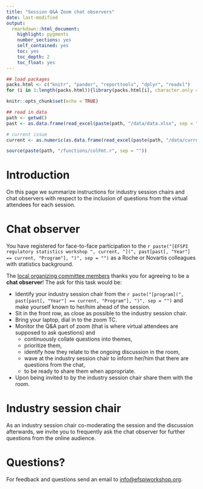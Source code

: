 ```yaml
---
title: "Session Q&A Zoom chat observers"
date: last-modified
output: 
  rmarkdown::html_document:
    highlight: pygments
    number_sections: yes
    self_contained: yes
    toc: yes
    toc_depth: 2
    toc_float: yes
---
```


```r
## load packages
packs.html <- c("knitr", "pander", "reporttools", "dplyr", "readxl")
for (i in 1:length(packs.html)){library(packs.html[i], character.only = TRUE)}

knitr::opts_chunk$set(echo = TRUE)

## read in data
path <- getwd()
past <- as.data.frame(read_excel(paste(path, "/data/data.xlsx", sep = ""), col_types = NULL))

# current issue
current <- as.numeric(as.data.frame(read_excel(paste(path, "/data/currentyear.xlsx", sep = ""), col_types = NULL)))

source(paste(path, "/functions/colFmt.r", sep = ""))
```

# Introduction

On this page we summarize instructions for industry session chairs and chat observers with respect to the inclusion of questions from the virtual attendees for each session.

# Chat observer

You have registered for face-to-face participation to the `r paste("[EFSPI regulatory statistics workshop ", current, "](", past[past[, "Year"] == current, "Program"], ")", sep = "")` as a Roche or Novartis colleagues with statistics background. 

The [local organizing committee members](local.html) thanks you for agreeing to be a **chat observer**! The ask for this task would be:

- Identify your industry session chair from the `r paste("[program](", past[past[, "Year"] == current, "Program"], ")", sep = "")` and make yourself known to her/him ahead of the session.
- Sit in the front row, as close as possible to the industry session chair.
- Bring your laptop, dial in to the zoom TC.
- Monitor the Q&A part of zoom (that is where virtual attendees are supposed to ask questions) and 
  - continuously collate questions into themes, 
  - prioritize them, 
  - identify how they relate to the ongoing discussion in the room, 
  - wave at the industry session chair to inform her/him that there are questions from the chat,
  - to be ready to share them when appropriate.
- Upon being invited to by the industry session chair share them with the room.

# Industry session chair

As an industry session chair co-moderating the session and the discussion afterwards, we invite you to frequently ask the chat observer for further questions from the online audience.

# Questions?

For feedback and questions send an email to [info@efspiworkshop.org](mailto:info@efspiworkshop.org).



